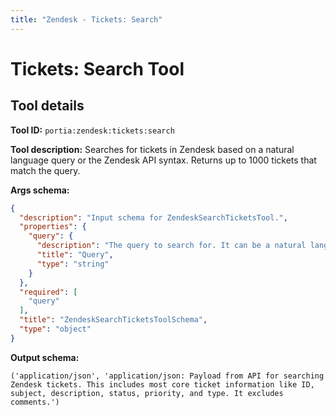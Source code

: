 ```yaml
---
title: "Zendesk - Tickets: Search"
---
```

<!-- WARNING: This file is auto-generated by generate_tool_docs.py. Do not edit manually. -->


# Tickets: Search Tool

<Intro />

## Tool details
**Tool ID:** `portia:zendesk:tickets:search`

**Tool description:** Searches for tickets in Zendesk based on a natural language query or the Zendesk API syntax. Returns up to 1000 tickets that match the query.

**Args schema:**
```json
{
  "description": "Input schema for ZendeskSearchTicketsTool.",
  "properties": {
    "query": {
      "description": "The query to search for. It can be a natural language query or use the syntax of the Zendesk API.",
      "title": "Query",
      "type": "string"
    }
  },
  "required": [
    "query"
  ],
  "title": "ZendeskSearchTicketsToolSchema",
  "type": "object"
}
```

**Output schema:**
```
('application/json', 'application/json: Payload from API for searching Zendesk tickets. This includes most core ticket information like ID, subject, description, status, priority, and type. It excludes comments.')
```
